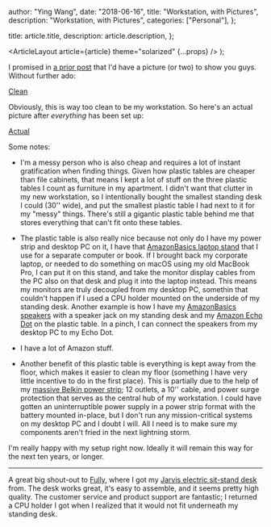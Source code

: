 
  author: "Ying Wang",
  date: "2018-06-16",
  title: "Workstation, with Pictures",
  description: "Workstation, with Pictures",
  categories: ["Personal"],
};

  title: article.title,
  description: article.description,
};

  <ArticleLayout article={article} theme="solarized" {...props} />
);

I promised in [a prior post](/posts/2018/06/03/new_workstation) that I'd have a
picture (or two) to show you guys. Without further ado:

[Clean](/img/posts/2018/06/16/workstation_pics_1.jpg)

Obviously, this is way too clean to be my workstation. So here's an actual
picture after _everything_ has been set up:

[Actual](/img/posts/2018/06/16/workstation_pics_2.jpg)

Some notes:

- I'm a messy person who is also cheap and requires a lot of instant
  gratification when finding things. Given how plastic tables are cheaper than
  file cabinets, that means I kept a lot of stuff on the three plastic tables I
  count as furniture in my apartment. I didn't want that clutter in my new
  workstation, so I intentionally bought the smallest standing desk I could
  (30'' wide), and put the smallest plastic table I had next to it for my
  "messy" things. There's still a gigantic plastic table behind me that stores
  everything that can't fit onto these tables.

- The plastic table is also really nice because not only do I have my power
  strip and desktop PC on it, I have that [AmazonBasics laptop
  stand](https://www.amazon.com/AmazonBasics-Ventilated-Adjustable-Laptop-Stand/dp/B00WRDS8H0)
  that I use for a separate computer or book. If I brought back my corporate
  laptop, or needed to do something on macOS using my old MacBook Pro, I can put
  it on this stand, and take the monitor display cables from the PC also on that
  desk and plug it into the laptop instead. This means my monitors are truly
  decoupled from my desktop PC, somethin that couldn't happen if I used a CPU
  holder mounted on the underside of my standing desk. Another example is how I
  have my [AmazonBasics
  speakers](https://www.amazon.com/AmazonBasics-Twins-USB-Powered-Computer-Speakers/dp/B00GHY5F3K)
  with a speaker jack on my standing desk and my [Amazon Echo
  Dot](https://www.amazon.com/Amazon-Echo-Dot-Portable-Bluetooth-Speaker-with-Alexa-Black/dp/B01DFKC2SO)
  on the plastic table. In a pinch, I can connect the speakers from my desktop
  PC to my Echo Dot.

- I have a lot of Amazon stuff.

- Another benefit of this plastic table is everything is kept away from the
  floor, which makes it easier to clean my floor (something I have very little
  incentive to do in the first place). This is partially due to the help of my
  [massive Belkin power
  strip](https://www.amazon.com/dp/B000HPX46U/ref=twister_B0774PW9R4?_encoding=UTF8&psc=1);
  12 outlets, a 10'' cable, and power surge protection that serves as the
  central hub of my workstation. I could have gotten an uninterruptible power
  supply in a power strip format with the battery mounted in-place, but I don't
  run any mission-critical systems on my desktop PC and I doubt I will. All I
  need is to make sure my components aren't fried in the next lightning storm.

I'm really happy with my setup right now. Ideally it will remain this way for
the next ten years, or longer.

---

A great big shout-out to [Fully](https://www.fully.com/), where I got my [Jarvis
electric sit-stand
desk](https://www.fully.com/standing-desks/jarvis-adjustable-height-desk-bamboo.html)
from. The desk works great, it's easy to assemble, and it seems pretty high
quality. The customer service and product support are fantastic; I returned a
CPU holder I got when I realized that it would not fit underneath my standing
desk.
